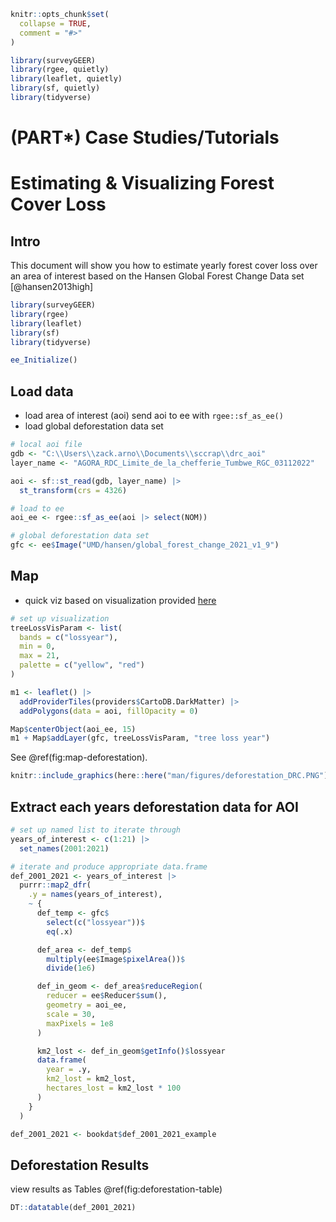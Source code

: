 
```{r, include = FALSE}
knitr::opts_chunk$set(
  collapse = TRUE,
  comment = "#>"
)
```

```{r setup_hide_fl,include=F, echo=F,warnings=F,message=F,}
library(surveyGEER)
library(rgee, quietly)
library(leaflet, quietly)
library(sf, quietly)
library(tidyverse)
```

# (PART\*) Case Studies/Tutorials {-}

# Estimating &  Visualizing Forest Cover Loss

## Intro

This document will show you how to estimate yearly forest cover loss over an area of interest based on the Hansen Global Forest Change Data set [@hansen2013high]

```{r setup_show_fl,include=T, eval=F}
library(surveyGEER)
library(rgee)
library(leaflet)
library(sf)
library(tidyverse)

ee_Initialize()
```


## Load data

- load area of interest (aoi) send aoi to ee with `rgee::sf_as_ee()`
- load global deforestation data set

```{r, eval=F,include= T,message=F,warning=F}

# local aoi file
gdb <- "C:\\Users\\zack.arno\\Documents\\sccrap\\drc_aoi"
layer_name <- "AGORA_RDC_Limite_de_la_chefferie_Tumbwe_RGC_03112022"

aoi <- sf::st_read(gdb, layer_name) |>
  st_transform(crs = 4326)

# load to ee
aoi_ee <- rgee::sf_as_ee(aoi |> select(NOM))

# global deforestation data set
gfc <- ee$Image("UMD/hansen/global_forest_change_2021_v1_9")
```


## Map

- quick viz based on visualization provided [here](https://developers.google.com/earth-engine/datasets/catalog/UMD_hansen_global_forest_change_2021_v1_9)

```{r, eval=F}

# set up visualization
treeLossVisParam <- list(
  bands = c("lossyear"),
  min = 0,
  max = 21,
  palette = c("yellow", "red")
)

m1 <- leaflet() |>
  addProviderTiles(providers$CartoDB.DarkMatter) |>
  addPolygons(data = aoi, fillOpacity = 0)

Map$centerObject(aoi_ee, 15)
m1 + Map$addLayer(gfc, treeLossVisParam, "tree loss year")
```



See \@ref(fig:map-deforestation).

```{r map-deforestation,fig.cap='Orange areas are deforestation', eval=T,echo=FALSE, fig.align='center', out.width='100%'}
knitr::include_graphics(here::here("man/figures/deforestation_DRC.PNG"))
```


## Extract each years deforestation data for AOI

```{r,eval =F }
# set up named list to iterate through
years_of_interest <- c(1:21) |>
  set_names(2001:2021)

# iterate and produce appropriate data.frame
def_2001_2021 <- years_of_interest |>
  purrr::map2_dfr(
    .y = names(years_of_interest),
    ~ {
      def_temp <- gfc$
        select(c("lossyear"))$
        eq(.x)

      def_area <- def_temp$
        multiply(ee$Image$pixelArea())$
        divide(1e6)

      def_in_geom <- def_area$reduceRegion(
        reducer = ee$Reducer$sum(),
        geometry = aoi_ee,
        scale = 30,
        maxPixels = 1e8
      )

      km2_lost <- def_in_geom$getInfo()$lossyear
      data.frame(
        year = .y,
        km2_lost = km2_lost,
        hectares_lost = km2_lost * 100
      )
    }
  )
```



```{r, eval=T,echo=FALSE}
def_2001_2021 <- bookdat$def_2001_2021_example
```

## Deforestation Results

view results as Tables \@ref(fig:deforestation-table)

```{r deforestation-table,fig.cap='Yearly Deforestation' ,echo=T, eval=T,results = 'asis'}
DT::datatable(def_2001_2021)
```

